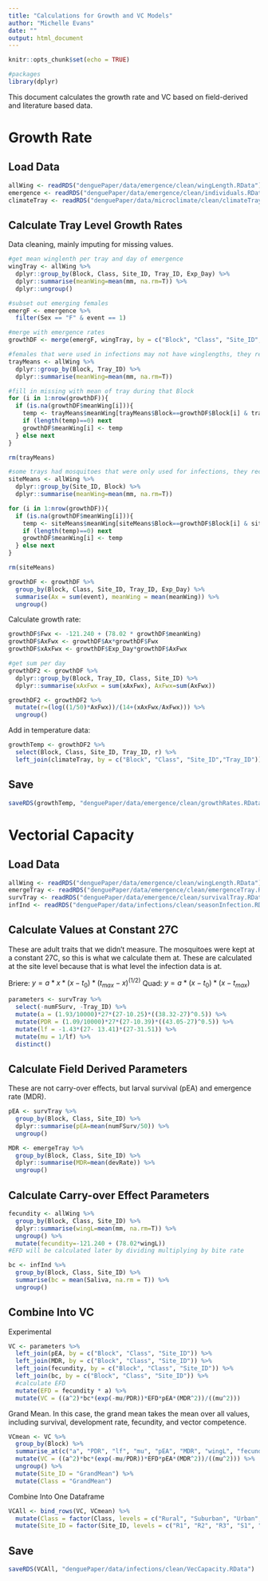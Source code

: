 ```yaml
---
title: "Calculations for Growth and VC Models"
author: "Michelle Evans"
date: ""
output: html_document
---
```


```r
knitr::opts_chunk$set(echo = TRUE)

#packages
library(dplyr)
```

This document calculates the growth rate and VC based on field-derived and literature based data.

# Growth Rate

## Load Data

```r
allWing <- readRDS("denguePaper/data/emergence/clean/wingLength.RData")
emergence <- readRDS("denguePaper/data/emergence/clean/individuals.RData")
climateTray <- readRDS("denguePaper/data/microclimate/clean/climateTraySummary.RData")
```

## Calculate Tray Level Growth Rates

Data cleaning, mainly imputing for missing values.

```r
#get mean winglenth per tray and day of emergence
wingTray <- allWing %>%
  dplyr::group_by(Block, Class, Site_ID, Tray_ID, Exp_Day) %>%
  dplyr::summarise(meanWing=mean(mm, na.rm=T)) %>%
  dplyr::ungroup()

#subset out emerging females
emergF <- emergence %>%
  filter(Sex == "F" & event == 1)

#merge with emergence rates
growthDF <- merge(emergF, wingTray, by = c("Block", "Class", "Site_ID", "Tray_ID", "Exp_Day"), all.x = T)

#females that were used in infections may not have winglengths, they receive the tray level mean for that block
trayMeans <- allWing %>%
  dplyr::group_by(Block, Tray_ID) %>%
  dplyr::summarise(meanWing=mean(mm, na.rm=T))

#fill in missing with mean of tray during that Block
for (i in 1:nrow(growthDF)){
  if (is.na(growthDF$meanWing[i])){
    temp <- trayMeans$meanWing[trayMeans$Block==growthDF$Block[i] & trayMeans$Tray_ID==growthDF$Tray_ID[i]]
    if (length(temp)==0) next
    growthDF$meanWing[i] <- temp
  } else next
}

rm(trayMeans)

#some trays had mosquitoes that were only used for infections, they receive the site level mean to calculate their growth rates
siteMeans <- allWing %>%
  dplyr::group_by(Site_ID, Block) %>%
  dplyr::summarise(meanWing=mean(mm, na.rm=T))

for (i in 1:nrow(growthDF)){
  if (is.na(growthDF$meanWing[i])){
    temp <- siteMeans$meanWing[siteMeans$Block==growthDF$Block[i] & siteMeans$Site_ID==growthDF$Site_ID[i]]
    if (length(temp)==0) next
    growthDF$meanWing[i] <- temp
  } else next
}

rm(siteMeans)

growthDF <- growthDF %>%
  group_by(Block, Class, Site_ID, Tray_ID, Exp_Day) %>%
  summarise(Ax = sum(event), meanWing = mean(meanWing)) %>%
  ungroup()

```

Calculate growth rate:

```r
growthDF$Fwx <- -121.240 + (78.02 * growthDF$meanWing)
growthDF$AxFwx <- growthDF$Ax*growthDF$Fwx
growthDF$xAxFwx <- growthDF$Exp_Day*growthDF$AxFwx

#get sum per day
growthDF2 <- growthDF %>%
  dplyr::group_by(Block, Tray_ID, Class, Site_ID) %>%
  dplyr::summarise(xAxFwx = sum(xAxFwx), AxFwx=sum(AxFwx))

growthDF2 <- growthDF2 %>%
  mutate(r=(log((1/50)*AxFwx))/(14+(xAxFwx/AxFwx))) %>%
  ungroup() 
```

Add in temperature data:

```r
growthTemp <- growthDF2 %>%
  select(Block, Class, Site_ID, Tray_ID, r) %>%
  left_join(climateTray, by = c("Block", "Class", "Site_ID","Tray_ID"))
```

## Save

```r
saveRDS(growthTemp, "denguePaper/data/emergence/clean/growthRates.RData")
```

# Vectorial Capacity

## Load Data

```r
allWing <- readRDS("denguePaper/data/emergence/clean/wingLength.RData")
emergeTray <- readRDS("denguePaper/data/emergence/clean/emergenceTray.RData")
survTray <- readRDS("denguePaper/data/emergence/clean/survivalTray.RData")
infInd <- readRDS("denguePaper/data/infections/clean/seasonInfection.RData")
```

## Calculate Values at Constant 27C

These are adult traits that we didn't measure. The mosquitoes were kept at a constant 27C, so this is what we calculate them at. These are calculated at the site level because that is what level the infection data is at.

Briere:  $y = a * x * (x - t_0) * (t_{max} - x)^{(1/2)}$
Quad: $y = a * (x-t_0) * (x-t_{max})$

```r
parameters <- survTray %>%
  select(-numFSurv, -Tray_ID) %>%
  mutate(a = (1.93/10000)*27*(27-10.25)*((38.32-27)^0.5)) %>%
  mutate(PDR = (1.09/10000)*27*(27-10.39)*((43.05-27)^0.5)) %>%
  mutate(lf = -1.43*(27- 13.41)*(27-31.51)) %>%
  mutate(mu = 1/lf) %>%
  distinct()

``` 

## Calculate Field Derived Parameters

These are not carry-over effects, but larval survival (pEA) and emergence rate (MDR).

```r
pEA <- survTray %>%
  group_by(Block, Class, Site_ID) %>%
  dplyr::summarise(pEA=mean(numFSurv/50)) %>%
  ungroup()

MDR <- emergeTray %>%
  group_by(Block, Class, Site_ID) %>%
  dplyr::summarise(MDR=mean(devRate)) %>%
  ungroup()
```

## Calculate Carry-over Effect Parameters

```r
fecundity <- allWing %>%
  group_by(Block, Class, Site_ID) %>%
  dplyr::summarise(wingL=mean(mm, na.rm=T)) %>%
  ungroup() %>%
  mutate(fecundity=-121.240 + (78.02*wingL))
#EFD will be calculated later by dividing multiplying by bite rate

bc <- infInd %>%
  group_by(Block, Class, Site_ID) %>%
  summarise(bc = mean(Saliva, na.rm = T)) %>%
  ungroup()
```

## Combine Into VC

Experimental

```r
VC <- parameters %>%
  left_join(pEA, by = c("Block", "Class", "Site_ID")) %>%
  left_join(MDR, by = c("Block", "Class", "Site_ID")) %>%
  left_join(fecundity, by = c("Block", "Class", "Site_ID")) %>%
  left_join(bc, by = c("Block", "Class", "Site_ID")) %>%
  #calculate EFD
  mutate(EFD = fecundity * a) %>%
  mutate(VC = ((a^2)*bc*(exp(-mu/PDR))*EFD*pEA*(MDR^2))/((mu^2)))
```

Grand Mean. In this case, the grand mean takes the mean over all values, including survival, development rate, fecundity, and vector competence.

```r
VCmean <- VC %>%
  group_by(Block) %>%
  summarise_at(c("a", "PDR", "lf", "mu", "pEA", "MDR", "wingL", "fecundity", "bc", "EFD"), mean) %>%
  mutate(VC = ((a^2)*bc*(exp(-mu/PDR))*EFD*pEA*(MDR^2))/((mu^2))) %>%
  ungroup() %>%
  mutate(Site_ID = "GrandMean") %>%
  mutate(Class = "GrandMean")
```

Combine Into One Dataframe

```r
VCAll <- bind_rows(VC, VCmean) %>%
  mutate(Class = factor(Class, levels = c("Rural", "Suburban", "Urban", "GrandMean"))) %>%
  mutate(Site_ID = factor(Site_ID, levels = c("R1", "R2", "R3", "S1", "S2", "S3", "U1", "U2", "U3", "GrandMean")))
```

## Save

```r
saveRDS(VCAll, "denguePaper/data/infections/clean/VecCapacity.RData")
```





